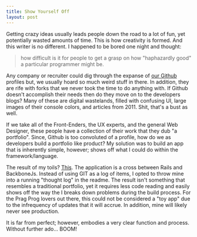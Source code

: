 ```yaml
---
title: Show Yourself Off
layout: post
---
```


Getting crazy ideas usually leads people down the road to a lot of fun, yet
potentially wasted amounts of time. This is how creativity is formed. And this
writer is no different. I happened to be bored one night and thought:

> how difficult is it for people to get a grasp on how "haphazardly good" a particular programmer might be.

Any company or recruiter could dig through the expanse of [our Github][1]
profiles but, we usually hoard so much weird stuff in there. In addition, they
are rife with forks that we never took the time to do anything with. If Github
doesn't accomplish their needs then do they move on to the developers blogs? Many of these
are digital wastelands, filled with confusing UI, large images of their console colors,
and articles from 2011. Shit, that's a bust as well.

If we take all of the Front-Enders, the UX experts, and the general Web Designer,
these people have a collection of their work that they dub "a portfolio". Since,
Github is too convoluted of a profile, how do we as developers build a portfolio
like product? My solution was to build an app that is inherently simple, however;
shows off what I could do within the framework/language.

The result of my toils? [This][2]. The application is a cross between Rails and
BackboneJs. Instead of using GIT as a log of items, I opted to throw mine into
a running "thought log" in the readme. The result isn't something that resembles a traditional
portfolio, yet it requires less code reading and easily shows off the way the
I breaks down problems during the build process. For the Prag Prog lovers out there,
this could not be considered a "toy app" due to the infrequency of updates that
it will accrue. In addition, mine will likely never see production.

It is far from perfect; however, embodies a very clear function and process. Without further
ado... BOOM!

[1]: https://github.com/braidn
[2]: https://github.com/braidn/rails_presentation
